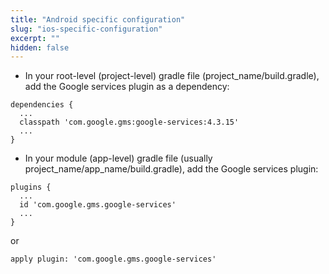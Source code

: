 ```yaml
---
title: "Android specific configuration"
slug: "ios-specific-configuration"
excerpt: ""
hidden: false
---
```


-   In your root-level (project-level) gradle file (project_name/build.gradle), add the Google services plugin as a dependency:

```Text gradle
dependencies {
  ...
  classpath 'com.google.gms:google-services:4.3.15'
  ...
}
```

-   In your module (app-level) gradle file (usually project_name/app_name/build.gradle), add the Google services plugin:

```Text gradle
plugins {
  ...
  id 'com.google.gms.google-services'
  ...
}
```

or

```Text gradle
apply plugin: 'com.google.gms.google-services'
```
